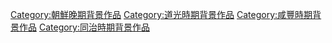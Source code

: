 {{朝鮮王朝背景作品分類導航|背景作品}}

[[Category:朝鮮晚期背景作品|Category:朝鮮晚期背景作品]]
[[Category:道光時期背景作品|Category:道光時期背景作品]]
[[Category:咸豐時期背景作品|Category:咸豐時期背景作品]]
[[Category:同治時期背景作品|Category:同治時期背景作品]]